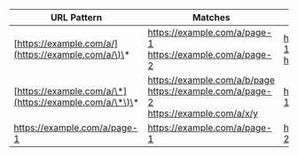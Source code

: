 | URL Pattern                                             | Matches                                                                                       | Does _not_ match                                            |
| ------------------------------------------------------- | --------------------------------------------------------------------------------------------- | ----------------------------------------------------------- |
| [https://example.com/a/](https://example.com/a/\)\*     | https://example.com/a/page-1<br />https://example.com/a/page-2                                | https://example.com/b/page-1<br />https://example.com/a/x/y |
| [https://example.com/a/\*](https://example.com/a/\*\)\* | https://example.com/a/b/page<br />https://example.com/a/page-2<br />https://example.com/a/x/y | https://example.com/c/page-1                                |
| https://example.com/a/page-1                            | https://example.com/a/page-1                                                                  | https://example.com/a/page-2                                |